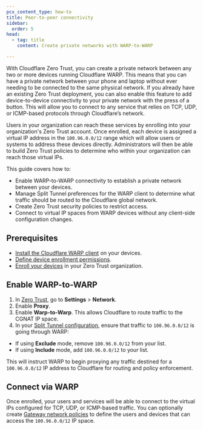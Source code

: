 ```yaml
---
pcx_content_type: how-to
title: Peer-to-peer connectivity
sidebar:
  order: 5
head:
  - tag: title
    content: Create private networks with WARP-to-WARP

---
```



With Cloudflare Zero Trust, you can create a private network between any two or more devices running Cloudflare WARP. This means that you can have a private network between your phone and laptop without ever needing to be connected to the same physical network. If you already have an existing Zero Trust deployment, you can also enable this feature to add device-to-device connectivity to your private network with the press of a button. This will allow you to connect to any service that relies on TCP, UDP, or ICMP-based protocols through Cloudflare’s network.

Users in your organization can reach these services by enrolling into your organization's Zero Trust account. Once enrolled, each device is assigned a virtual IP address in the `100.96.0.0/12` range which will allow users or systems to address these devices directly. Administrators will then be able to build Zero Trust policies to determine who within your organization can reach those virtual IPs.

This guide covers how to:

* Enable WARP-to-WARP connectivity to establish a private network between your devices.
* Manage Split Tunnel preferences for the WARP client to determine what traffic should be routed to the Cloudflare global network.
* Create Zero Trust security policies to restrict access.
* Connect to virtual IP spaces from WARP devices without any client-side configuration changes.

## Prerequisites

* [Install the Cloudflare WARP client](/cloudflare-one/connections/connect-devices/warp/deployment/) on your devices.
* [Define device enrollment permissions](/cloudflare-one/connections/connect-devices/warp/deployment/device-enrollment/).
* [Enroll your devices](/cloudflare-one/connections/connect-devices/warp/deployment/manual-deployment/) in your Zero Trust organization.​​

## Enable WARP-to-WARP

1. In [Zero Trust](https://one.dash.cloudflare.com), go to **Settings** > **Network**.
2. Enable **Proxy**.
3. Enable **Warp-to-Warp**. This allows Cloudflare to route traffic to the <GlossaryTooltip term="CGNAT IP">CGNAT IP</GlossaryTooltip> space.
4. In your [Split Tunnel configuration](/cloudflare-one/connections/connect-devices/warp/configure-warp/route-traffic/split-tunnels/), ensure that traffic to `100.96.0.0/12` is going through WARP:

* If using **Exclude** mode, remove `100.96.0.0/12` from your list.
* If using **Include** mode, add `100.96.0.0/12` to your list.

This will instruct WARP to begin proxying any traffic destined for a `100.96.0.0/12` IP address to Cloudflare for routing and policy enforcement.

## Connect via WARP

Once enrolled, your users and services will be able to connect to the virtual IPs configured for TCP, UDP, or ICMP-based traffic. You can optionally create [Gateway network policies](/cloudflare-one/policies/gateway/network-policies/) to define the users and devices that can access the `100.96.0.0/12` IP space.
